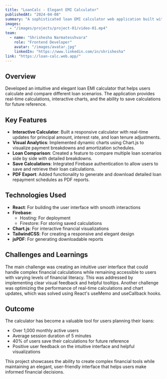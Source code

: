 ```yaml
---
title: "LoanCalc - Elegant EMI Calculator"
publishedAt: "2024-04-08"
summary: "A sophisticated loan EMI calculator web application built with React and Firebase, featuring real-time calculations and loan comparison tools."
images:
  - "/images/projects/project-01/video-01.mp4"
team:
  - name: "Shrishesha Narmatesshvara"
    role: "Frontend Developer"
    avatar: "/images/avatar.jpg"
    linkedIn: "https://www.linkedin.com/in/shrishesha"
link: "https://loan-calc.web.app/"
---
```


## Overview

Developed an intuitive and elegant loan EMI calculator that helps users calculate and compare different loan scenarios. The application provides real-time calculations, interactive charts, and the ability to save calculations for future reference.

## Key Features

- **Interactive Calculator**: Built a responsive calculator with real-time updates for principal amount, interest rate, and loan tenure adjustments.
- **Visual Analytics**: Implemented dynamic charts using Chart.js to visualize payment breakdowns and amortization schedules.
- **Loan Comparison**: Created a feature to compare multiple loan scenarios side by side with detailed breakdowns.
- **Save Calculations**: Integrated Firebase authentication to allow users to save and retrieve their loan calculations.
- **PDF Export**: Added functionality to generate and download detailed loan repayment schedules as PDF reports.

## Technologies Used

- **React**: For building the user interface with smooth interactions
- **Firebase**:
  - Hosting: For deployment
  - Firestore: For storing saved calculations
- **Chart.js**: For interactive financial visualizations
- **TailwindCSS**: For creating a responsive and elegant design
- **jsPDF**: For generating downloadable reports

## Challenges and Learnings

The main challenge was creating an intuitive user interface that could handle complex financial calculations while remaining accessible to users with varying levels of financial literacy. This was addressed by implementing clear visual feedback and helpful tooltips. Another challenge was optimizing the performance of real-time calculations and chart updates, which was solved using React's useMemo and useCallback hooks.

## Outcome

The calculator has become a valuable tool for users planning their loans:
- Over 1,000 monthly active users
- Average session duration of 5 minutes
- 40% of users save their calculations for future reference
- Positive user feedback on the intuitive interface and helpful visualizations

This project showcases the ability to create complex financial tools while maintaining an elegant, user-friendly interface that helps users make informed financial decisions.